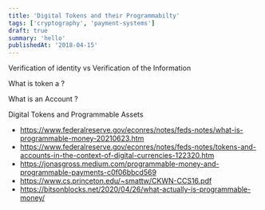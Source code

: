 ```yaml
---
title: 'Digital Tokens and their Programmabilty'
tags: ['cryptography', 'payment-systems']
draft: true
summary: 'hello'
publishedAt: '2018-04-15'
---
```


Verification of identity vs Verification of the Information

What is token a ?

What is an Account ?

Digital Tokens and Programmable Assets

- https://www.federalreserve.gov/econres/notes/feds-notes/what-is-programmable-money-20210623.htm
- https://www.federalreserve.gov/econres/notes/feds-notes/tokens-and-accounts-in-the-context-of-digital-currencies-122320.htm
- https://jonasgross.medium.com/programmable-money-and-programmable-payments-c0f06bbcd569
- https://www.cs.princeton.edu/~smattw/CKWN-CCS16.pdf
- https://bitsonblocks.net/2020/04/26/what-actually-is-programmable-money/
